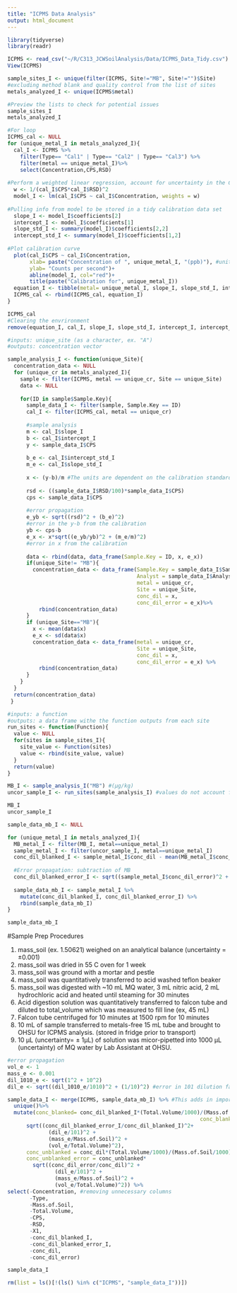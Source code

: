 ```yaml
---
title: "ICPMS Data Analysis"
output: html_document
---
```


```r
library(tidyverse)
library(readr)
```

```r
ICPMS <- read_csv("~/R/C313_JCWSoilAnalysis/Data/ICPMS_Data_Tidy.csv")
View(ICPMS)
```

```r
sample_sites_I <- unique(filter(ICPMS, Site!="MB", Site!="")$Site)
#excluding method blank and quality control from the list of sites
metals_analyzed_I <- unique(ICPMS$metal)

#Preview the lists to check for potential issues
sample_sites_I
metals_analyzed_I
```

```r
#For loop
ICPMS_cal <- NULL
for (unique_metal_I in metals_analyzed_I){
  cal_I <- ICPMS %>%
    filter(Type== "Cal1" | Type== "Cal2" | Type== "Cal3") %>%
    filter(metal == unique_metal_I)%>%
    select(Concentration,CPS,RSD)
  
#Perform a weighted linear regression, account for uncertainty in the CPS by weighting the regression with the RSD readings  
  w <- 1/(cal_I$CPS*cal_I$RSD)^2
  model_I <- lm(cal_I$CPS ~ cal_I$Concentration, weights = w)
  
#Pulling info from model to be stored in a tidy calibration data set  
  slope_I <- model_I$coefficients[2]
  intercept_I <- model_I$coefficients[1]
  slope_std_I <- summary(model_I)$coefficients[2,2]
  intercept_std_I <- summary(model_I)$coefficients[1,2]
 
#Plot calibration curve   
  plot(cal_I$CPS ~ cal_I$Concentration,
       xlab= paste("Concentration of ", unique_metal_I, "(ppb)"), #units from the standard solution prepared at OHSU (µg/L)
       ylab= "Counts per second")+
       abline(model_I, col="red")+
       title(paste("Calibration for", unique_metal_I))
  equation_I <- tibble(metal= unique_metal_I, slope_I, slope_std_I, intercept_I, intercept_std_I)
  ICPMS_cal <- rbind(ICPMS_cal, equation_I)
}

ICPMS_cal
#Clearing the envrironment
remove(equation_I, cal_I, slope_I, slope_std_I, intercept_I, intercept_std_I, w, model_I, unique_metal_I)
```

```r
#inputs: unique_site (as a character, ex. "A")
#outputs: concentration vector

sample_analysis_I <- function(unique_Site){
  concentration_data <- NULL
  for (unique_cr in metals_analyzed_I){
    sample <- filter(ICPMS, metal == unique_cr, Site == unique_Site)
    data <- NULL
    
    for(ID in sample$Sample.Key){
      sample_data_I <- filter(sample, Sample.Key == ID)
      cal_I <- filter(ICPMS_cal, metal == unique_cr)
      
      #sample analysis
      m <- cal_I$slope_I
      b <- cal_I$intercept_I
      y <- sample_data_I$CPS
      
      b_e <- cal_I$intercept_std_I
      m_e <- cal_I$slope_std_I
      
      x <- (y-b)/m #The units are dependent on the calibration standards (Kg/mL)
      
      rsd <- ((sample_data_I$RSD/100)*sample_data_I$CPS)
      cps <- sample_data_I$CPS
      
      #error propagation
      e_yb <- sqrt((rsd)^2 + (b_e)^2) 
      #error in the y-b from the calibration
      yb <- cps-b
      e_x <- x*sqrt((e_yb/yb)^2 + (m_e/m)^2)
      #error in x from the calibration
      
      data <- rbind(data, data_frame(Sample.Key = ID, x, e_x))
      if(unique_Site!= "MB"){
        concentration_data <- data_frame(Sample.Key = sample_data_I$Sample.Key,
                                         Analyst = sample_data_I$Analyst,
                                         metal = unique_cr,
                                         Site = unique_Site,
                                         conc_dil = x,
                                         conc_dil_error = e_x)%>%
          rbind(concentration_data)
      }
      if (unique_Site=="MB"){
        x <- mean(data$x)
        e_x <- sd(data$x)
        concentration_data <- data_frame(metal = unique_cr,
                                         Site = unique_Site,
                                         conc_dil = x,
                                         conc_dil_error = e_x) %>%
          rbind(concentration_data)
      }
    }
  }
  return(concentration_data)
 }
```

```r
#inputs: a function
#outputs: a data frame withe the function outputs from each site
run_sites <- function(Function){
  value <- NULL
  for(sites in sample_sites_I){
    site_value <- Function(sites)
    value <- rbind(site_value, value)
  }
  return(value)
}
```

```r
MB_I <- sample_analysis_I("MB") #(µg/kg)
uncor_sample_I <- run_sites(sample_analysis_I) #values do not account for dilutions (µg/kg)

MB_I
uncor_sample_I
```

```r
sample_data_mb_I <- NULL

for (unique_metal_I in metals_analyzed_I){
  MB_metal_I <- filter(MB_I, metal==unique_metal_I)
  sample_metal_I <- filter(uncor_sample_I, metal==unique_metal_I)
  conc_dil_blanked_I <- sample_metal_I$conc_dil - mean(MB_metal_I$conc_dil)
  
  #Error propagation: subtraction of MB
  conc_dil_blanked_error_I <- sqrt((sample_metal_I$conc_dil_error)^2 + (sd(MB_metal_I$conc_dil)^2))
  
  sample_data_mb_I <- sample_metal_I %>%
    mutate(conc_dil_blanked_I, conc_dil_blanked_error_I) %>%
    rbind(sample_data_mb_I)
}

sample_data_mb_I
```

#Sample Prep Procedures

1) mass_soil (ex. 1.50621) weighed on an analytical balance (uncertainty = ±0.001)
2) mass_soil was dried in 55 C oven for 1 week
3) mass_soil was ground with a mortar and pestle
4) mass_soil was quantitatively transferred to acid washed teflon beaker
5) mass_soil was digested with ~10 mL MQ water, 3 mL nitric acid, 2 mL hydrochloric acid and heated until steaming for 30 minutes
6) Acid digestion solution was quantitatively transferred to falcon tube and diluted to total_volume which was measured to fill line (ex, 45 mL)
7) Falcon tube centrifuged for 10 minutes at 1500 rpm for 10 minutes
8) 10 mL of sample transferred to metals-free 15 mL tube and brought to OHSU for ICPMS analysis. (stored in fridge prior to transport)
9) 10 µL (uncertainty= ± 1µL) of solution was micor-pipetted into 1000 µL (uncertainty) of MQ water by Lab Assistant at OHSU.

```r
#error propagation
vol_e <- 1
mass_e <- 0.001
dil_1010_e <- sqrt(1^2 + 10^2)
dil_e <- sqrt((dil_1010_e/1010)^2 + (1/10)^2) #error in 101 dilution factor

sample_data_I <- merge(ICPMS, sample_data_mb_I) %>% #This adds in important details such as soil mass
  unique()%>%
  mutate(conc_blanked= conc_dil_blanked_I*(Total.Volume/1000)/(Mass.of.Soil/1000)*101,
                                                             conc_blanked_error_I = conc_blanked*
      sqrt((conc_dil_blanked_error_I/conc_dil_blanked_I)^2+
             (dil_e/101)^2 +
             (mass_e/Mass.of.Soil)^2 +
             (vol_e/Total.Volume)^2),
      conc_unblanked = conc_dil*(Total.Volume/1000)/(Mass.of.Soil/1000)*101,
      conc_unblanked_error = conc_unblanked*
        sqrt((conc_dil_error/conc_dil)^2 +
               (dil_e/101)^2 +
               (mass_e/Mass.of.Soil)^2 +
               (vol_e/Total.Volume)^2)) %>%
select(-Concentration, #removing unnecessary columns
       -Type,
       -Mass.of.Soil,
       -Total.Volume,
       -CPS,
       -RSD,
       -X1,
       -conc_dil_blanked_I,
       -conc_dil_blanked_error_I,
       -conc_dil,
       -conc_dil_error)

sample_data_I
```

```r
rm(list = ls()[!(ls() %in% c("ICPMS", "sample_data_I"))])
```
